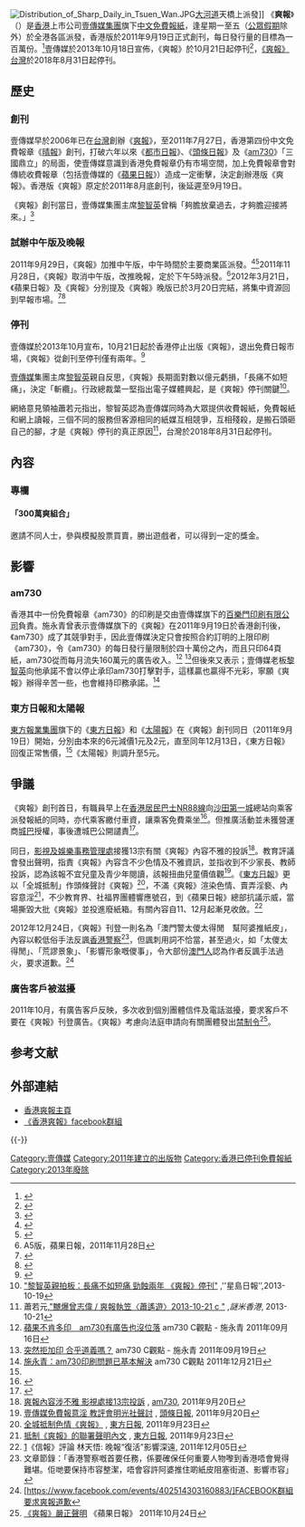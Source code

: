 {{otheruses|subject=香港的《爽報》|other=台灣的《爽報》|爽報 (台灣)}}
{{Infobox Newspaper
| name= 爽報
| image= [[File:SharpDailyHK.jpg|200px]]
| caption= 爽報創刊號
| type = [[日報|日報]]<br />（週一至週五發行，法定假期除外）
| format= [[小報|小報]]
| owners = [[壹傳媒|壹傳媒]]
| founder = [[黎智英|黎智英]]
| publisher =
| editor=
| chiefeditor =李彭基
| assocedito =
| staff =
| foundation = 2011年9月19日
| ceased publication = 2013年10月21日
| political = [[泛民主派|泛民主派]]
| language= [[繁體中文|繁體中文]]
| price = 免費
| headquarters = {{HKG}}[[將軍澳工業邨|將軍澳工業邨]]駿盈街8號
| circulation =
| ISSN =
| website = http://sharpdaily.com.hk/ （已失效）
}}
[[File:Distribution_of_Sharp_Daily_in_Tsuen_Wan.JPG|thumb]][[大河道|大河道]]天橋上派發]]
《'''爽報'''》（{{lang-en|'''Sharp Daily'''}}）是[[香港|香港]]上市公司[[壹傳媒集團|壹傳媒集團]]旗下[[中文|中文]][[免費報紙|免費報紙]]，逢星期一至五（[[公眾假期|公眾假期]]除外）於全港各區派發，香港版於2011年9月19日正式創刊，每日發行量的目標為一百萬份。<ref name="appledaily20110919">{{Cite web |url=http://www1.hk.apple.nextmedia.com/template/apple/art_main.php?iss_id=20110919&sec_id=4104&subsec_id=12731&art_id=15625154 |title=今首發行 80萬份 有聲有片全新媒體 爽報掀報業第三次大戰 |accessdate=2011-09-18 |archive-date=2011-09-23 |archive-url=https://web.archive.org/web/20110923170804/http://hk.apple.nextmedia.com/template/apple/art_main.php?iss_id=20110919&sec_id=4104&subsec_id=12731&art_id=15625154 |dead-url=no }}</ref>壹傳媒於2013年10月18日宣佈，《爽報》於10月21日起停刊<ref>{{cite news|url=http://www.hkej.com/template/onlinenews/jsp/detail.jsp?title_id=164547|title=壹傳媒下周一起停止出版香港爽報|date=2013-10-18|newspaper=《[[信報財經新聞|信報財經新聞]]》|accessdate=2013-10-18|archive-date=2013-10-19|archive-url=https://web.archive.org/web/20131019225537/http://www.hkej.com/template/onlinenews/jsp/detail.jsp?title_id=164547|dead-url=no}}</ref>，[[爽報_(台灣)|《爽報》台灣]]於2018年8月31日起停刊。

== 歷史 ==
=== 創刊===
壹傳媒早於2006年已在[[台灣|台灣]]創辦《[[爽報_(台灣)|爽報]]》，至2011年7月27日，香港第四份中文免費報章《[[晴報|晴報]]》創刊，打破六年以來《[[都市日報|都市日報]]》、《[[頭條日報|頭條日報]]》及《[[am730|am730]]》「三國鼎立」的局面，使壹傳媒意識到香港免費報章仍有市場空間，加上免費報章會對傳統收費報章（包括壹傳媒的《[[蘋果日報_(香港)|蘋果日報]]》）造成一定衝擊，決定創辦港版《爽報》。香港版《爽報》原定於2011年8月底創刊，後延遲至9月19日。

《爽報》創刊當日，壹傳媒集團主席[[黎智英|黎智英]]曾稱「夠膽放棄過去，才夠膽迎接將來。」<ref>{{Youtube|id=TTu1FThBUFM|title=爽報睇＋聽　掀報業大戰}}</ref>

===試辦中午版及晚報===
2011年9月29日，《爽報》加推中午版，中午時間於主要商業區派發。<ref>{{Cite web |url=http://www1.hk.apple.nextmedia.com/template/apple/art_main.php?iss_id=20110928&sec_id=4104&subsec_id=15333&art_id=15653975&cat_id=45&coln_id=20 |title=隔牆有耳：《爽報》加派「中午版」 |accessdate=2011-09-28 |archive-date=2011-09-29 |archive-url=https://web.archive.org/web/20110929151423/http://hk.apple.nextmedia.com/template/apple/art_main.php?iss_id=20110928&sec_id=4104&subsec_id=15333&art_id=15653975&cat_id=45&coln_id=20 |dead-url=no }}</ref><ref>{{Cite web |url=http://www1.hk.apple.nextmedia.com/template/apple/art_main.php?iss_id=20110930&sec_id=15307&subsec_id=15320&art_id=15660315&cat_id=6271925&coln_id=6339612 |title=中環在線：《爽報》中午版　八號波響頭炮 |accessdate=2011-09-30 |archive-date=2011-10-04 |archive-url=https://web.archive.org/web/20111004134552/http://hk.apple.nextmedia.com/template/apple/art_main.php?iss_id=20110930&sec_id=15307&subsec_id=15320&art_id=15660315&cat_id=6271925&coln_id=6339612 |dead-url=no }}</ref>2011年11月28日，《爽報》取消中午版，改推晚報，定於下午5時派發。<ref>A5版，蘋果日報，2011年11月28日</ref>2012年3月21日，《蘋果日報》及《爽報》分別提及《爽報》晚版已於3月20日完結，將集中資源回到早報市場。<ref>{{cite news|title=沙膽虹手記：《爽報》停印晚版|url=http://hk.apple.nextmedia.com/news/art/20120321/16175915|accessdate=2012-03-21|newspaper=蘋果日報|date=2012-03-21|archive-date=2014-04-20|archive-url=https://web.archive.org/web/20140420024726/http://hk.apple.nextmedia.com/news/art/20120321/16175915|dead-url=no}}</ref><ref>{{cite news|title=沙膽虹手記：《爽報》停印晚版|url=http://www.sharpdaily.hk/article/index/4104/20120321/69737/|accessdate=2012-03-21|newspaper=爽報|date=2012-03-21}}{{Dead link|date=2020年2月 |bot=InternetArchiveBot |fix-attempted=yes }}</ref>

===停刊===
壹傳媒於2013年10月宣布，10月21日起於香港停止出版《爽報》，退出免費日報市場，《爽報》從創刊至停刊僅有兩年。<ref>{{Cite web |url=http://hk.apple.nextmedia.com/realtime/news/20131018/51822010 |title=壹傳媒：爽報下周一起停刊 |accessdate=2013-11-10 |archive-date=2013-11-10 |archive-url=https://web.archive.org/web/20131110160127/http://hk.apple.nextmedia.com/realtime/news/20131018/51822010 |dead-url=no }}</ref>

[[壹傳媒|壹傳媒]]集團主席[[黎智英|黎智英]]親自反思，《爽報》長期面對數以億元虧損，「長痛不如短痛」，決定「斬纜」。行政總裁葉一堅指出電子媒體興起，是《爽報》停刊關鍵<ref>[http://news.singtao.ca/toronto/2013-10-19/hongkong1382160612d4753211.html "黎智英親拍板：長痛不如短痛 勁蝕兩年 《爽報》停刊"] {{Wayback|url=http://news.singtao.ca/toronto/2013-10-19/hongkong1382160612d4753211.html |date=20131025073527 }},''星島日報’’,2013-10-19</Ref>。

網絡意見領袖蕭若元指出，黎智英認為壹傳媒同時為大眾提供收費報紙，免費報紙和網上讀報，三個不同的服務但客源相同的紙媒互相競爭，互相殘殺，是搬石頭砸自己的腳，才是《爽報》停刊的真正原因<Ref>
蕭若元,[https://www.youtube.com/watch?v=UwitGZw74DI "嬲爆曾志偉 / 爽報執笠〈蕭遙遊〉2013-10-21 c "] {{Wayback|url=https://www.youtube.com/watch?v=UwitGZw74DI |date=20190808001420 }},''謎米香港'', 2013-10-21
</Ref>，台灣於2018年8月31日起停刊。

==內容==
===專欄===
====「300萬爽組合」====
邀請不同人士，參與模擬股票買賣，勝出遊戲者，可以得到一定的獎金。

== 影響 ==
=== am730 ===
香港其中一份免費報章《am730》的印刷是交由壹傳媒旗下的[[百樂門出版|百樂門印刷有限公司]]負責。施永青曾表示壹傳媒旗下的《爽報》在2011年9月19日於香港創刊後，《am730》成了其競爭對手，因此壹傳媒決定只會按照合約訂明的上限印刷《am730》，令《am730》的每日發行量限制於四十萬份之內，而且只印64頁紙，am730從而每月流失160萬元的廣告收入。<ref>[http://www.am730.com.hk/article.php?article=73478&d=1577 蘋果不肯多印　am730有廣告也沒位落] {{Wayback|url=http://www.am730.com.hk/article.php?article=73478&d=1577 |date=20110924140545 }}am730 C觀點 - 施永青 2011年09月16日</ref> <ref>[http://www.am730.com.hk/article.php?article=73665&d=1578 突然拒加印 合乎道義嗎？] {{Wayback|url=http://www.am730.com.hk/article.php?article=73665&d=1578 |date=20110924024654 }}am730 C觀點 - 施永青 2011年09月19日</ref>但後來又表示；壹傳媒老板[[黎智英|黎智英]]向他承諾不會以停止承印am730打擊對手，這樣贏也贏得不光彩，寧願《爽報》辦得辛苦一些，也會維持印務承諾。<ref>[http://www.ricacorp.com/cms/template.aspx?series=11&article=57521 施永青：am730印刷問題已基本解決 ] {{Wayback|url=http://www.ricacorp.com/cms/template.aspx?series=11&article=57521 |date=20140202135827 }}am730 C觀點 2011年12月21日</ref>

=== 東方日報和太陽報 ===
[[東方報業集團|東方報業集團]]旗下的《[[東方日報_(香港)|東方日報]]》和《[[太陽報_(香港)|太陽報]]》在《爽報》創刊同日（2011年9月19日）開始，分別由本來的6元減價1元及2元，直至同年12月13日，《東方日報》回復正常售價，<ref name="appledaily20110919"/>《太陽報》則調升至5元。

== 爭議 ==
《爽報》創刊首日，有職員早上在[[香港居民巴士NR88線|香港居民巴士NR88線]]向[[沙田第一城|沙田第一城]]總站向乘客派發報紙的同時，亦代乘客繳付車資，讓乘客免費乘坐<ref>{{Cite web|title=隔牆有耳：送爽隊今明請飲請食 - 李八方|url=http://hk.apple.nextmedia.com/news/art/20110920/15628768|accessdate=2020-04-25|author=|date=2011-09-20|format=|work=Apple Daily 蘋果日報|publisher=|language=zh}}</ref>。但推廣活動並未獲營運商[[城巴|城巴]]授權，事後遭城巴公開譴責<ref>{{Cite web|title=巴士站搞宣傳擾亂秩序 晨早阻住打工仔上班|url=https://orientaldaily.on.cc/cnt/news/20110920/00176_021.html|accessdate=2020-04-25|author=|date=2011-09-20|format=|work=東方日報|publisher=|language=zh|archive-date=2013-01-20|archive-url=https://web.archive.org/web/20130120114829/http://www.orientaldaily.on.cc/cnt/news/20110920/00176_021.html|dead-url=no}}</ref>。

同日，[[影視及娛樂事務管理處|影視及娛樂事務管理處]]接獲13宗有關《爽報》內容不雅的投訴<ref>[http://www.am730.com.hk/article.php?article=73873&d=1580 爽報內容涉不雅 影視處接13宗投訴] {{Wayback|url=http://www.am730.com.hk/article.php?article=73873&d=1580 |date=20140201232308 }}, [[am730|am730]], 2011年9月20日</ref>。教育評議會發出聲明，指責《爽報》內容含不少色情及不雅資訊，並指收到不少家長、教師投訴，認為該報不宜兒童及青少年閱讀，該報扭曲兒童價值觀<ref>[http://news.hkheadline.com/dailynews/content_hk/2011/09/20/161986.asp 壹傳媒免費報意淫 教評會明光社聲討] {{Wayback|url=http://news.hkheadline.com/dailynews/content_hk/2011/09/20/161986.asp |date=20110926005816 }}, [[頭條日報|頭條日報]], 2011年9月20日</ref>。《[[東方日報_(香港)|東方日報]]》更以「全城抵制」作頭條聲討《爽報》<ref>[http://orientaldaily.on.cc/cnt/news/20110923/00176_019.html 全城抵制色情《爽報》] {{Wayback|url=http://orientaldaily.on.cc/cnt/news/20110923/00176_019.html |date=20110925175748 }}, [[東方日報_(香港)|東方日報]], 2011年9月23日</ref>，不滿《爽報》渲染色情、賣弄淫褻、內容意淫<ref>[http://orientaldaily.on.cc/cnt/news/20110923/00176_020.html 抵制《爽報》的聯署聲明內文] {{Wayback|url=http://orientaldaily.on.cc/cnt/news/20110923/00176_020.html |date=20110925183156 }}, [[東方日報_(香港)|東方日報]], 2011年9月23日</ref>，不少教育界、社福界團體響應號召，到《蘋果日報》總部抗議示威，當場撕毀大批《爽報》並投進廢紙箱。有關內容自11、12月起漸見收斂。<ref>[http://www.hkej.com/template/forum/php/forum_details.php?blog_posts_id=77417]《信報》評論 林天悟: 晚報“復活”影響深遠, 2011年12月05日</ref>

2012年12月24日，《爽報》刊登一則名為「澳門警太儍太得閒　幫阿婆推紙皮」，內容以較低俗手法反諷[[香港警察|香港警察]]<ref>文章節錄：「香港警察嘅首要任務，係要確保任何重要人物嚟到香港唔會覺得難堪。佢哋要保持市容整潔，唔會容許阿婆推住啲紙皮阻塞街道、影響市容」</ref>，但諷刺用詞不恰當，甚至過火，如「太儍太得閒」、「荒謬景象」、「影響形象嘅儍事」，令大部份[[澳門人|澳門人]]認為作者反諷手法過火，要求道歉。<ref>[https://www.facebook.com/events/402514303160883/]FACEBOOK群組要求爽報道歉</ref>

===廣告客戶被滋擾===
2011年10月，有廣告客戶反映，多次收到個別團體信件及電話滋擾，要求客戶不要在《爽報》刊登廣告。《爽報》考慮向法庭申請向有關團體發出[[禁制令|禁制令]]<ref>[http://hk.apple.nextmedia.com/template/apple/art_main.php?iss_id=20111024&sec_id=4104&subsec_id=12731&art_id=15733207 《爽報》嚴正聲明] {{Wayback|url=http://hk.apple.nextmedia.com/template/apple/art_main.php?iss_id=20111024&sec_id=4104&subsec_id=12731&art_id=15733207 |date=20111025113039 }} 《蘋果日報》 2011年10月24日</ref>。

== 参考文献 ==
{{Reflist|30em}}

== 外部連結 ==
{{Commons category|Sharp Daily}}
* [https://web.archive.org/web/20120309065357/http://www.sharpdaily.com.hk/ 香港爽報主頁]
* [http://www.facebook.com/sharpdailyhk 《香港爽報》facebook群組] {{Wayback|url=http://www.facebook.com/sharpdailyhk |date=20111217184804 }}

{{-}}
{{Next Media}}
{{香港主要報章}}

[[Category:壹傳媒|Category:壹傳媒]]
[[Category:2011年建立的出版物|Category:2011年建立的出版物]]

[[Category:香港已停刊免費報紙|Category:香港已停刊免費報紙]]
[[Category:2013年廢除|Category:2013年廢除]]